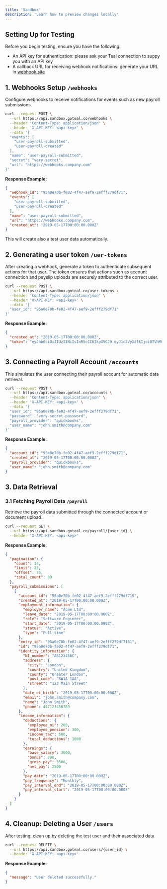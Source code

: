 ```yaml
---
title: 'Sandbox'
description: 'Learn how to preview changes locally'
---
```


## Setting Up for Testing

Before you begin testing, ensure you have the following:
- An API key for authentication: please ask your Teal connection to suppy you with an API key
- A callback URL for receiving webhook notifications: generate your URL in [webhook.site](https://webhook.site/)

## 1. Webhooks Setup `/webhooks`

Configure webhooks to receive notifications for events such as new payroll submissions.

```bash
curl --request POST \
  --url https://api.sandbox.goteal.co/webhooks \
  --header 'Content-Type: application/json' \
  --header 'X-API-KEY: <api-key>' \
  --data '{
  "events": [
    "user-payroll-submitted",
    "user-payroll-created"
  ],
  "name": "user-payroll-submitted",
  "secret": "very-secret",
  "url": "https://webhooks.company.com"
}'
```
**Response Example:**

```json
{
  "webhook_id": "95a0e70b-fe02-4f47-aef9-2efff279df71",
  "events": [
    "user-payroll-submitted",
    "user-payroll-created"
  ],
  "name": "user-payroll-submitted",
  "url": "https://webhooks.company.com",
  "created_at": "2019-05-17T00:00:00.000Z"
}
```
This will create also a test user data automatically.

## 2. Generating a user token `/uer-tokens`

After creating a webhook, generate a token to authenticate subsequent actions for that user. The token ensures that actions such as account connection and payslip uploads are securely attributed to the correct user.

```bash
curl --request POST \
  --url https://api.sandbox.goteal.co/user-tokens \
  --header 'Content-Type: application/json' \
  --header 'X-API-KEY: <api-key>' \
  --data '{
  "user_id": "95a0e70b-fe02-4f47-aef9-2efff279df71"
}'
```

**Response Example:**

```json
{
  "created_at": "2019-05-17T00:00:00.000Z",
  "token": "eyJhbGciOiJIUzI1NiIsInR5cCI6IkpXVCJ9.eyJ1c2VyX2lkIjoiOTVhMGU3MGItZmUwMi00ZjQ3LWFlZjktMmVmZmYyNzlkZjcxIiwiaWF0IjoxNTE2MjM5MDIyfQ.4S5J"
}
```

## 3. Connecting a Payroll Account `/accounts`

This simulates the user connecting their payroll account for automatic data retrieval.

```bash
curl --request POST \
  --url https://api.sandbox.goteal.co/accounts \
  --header 'Content-Type: application/json' \
  --header 'X-API-KEY: <api-key>' \
  --data '{
  "user_id": "95a0e70b-fe02-4f47-aef9-2efff279df71",
  "password": "very-secret-password",
  "payroll_provider": "quickbooks",
  "user_name": "john.smith@company.com"
}'
```

**Response Example:**

```json
{
  "account_id": "95a0e70b-fe02-4f47-aef9-2efff279df71",
  "created_at": "2019-05-17T00:00:00.000Z",
  "payroll_provider": "quickbooks",
  "user_name": "john.smith@company.com"
}
```

## 3. Data Retrieval

### 3.1 Fetching Payroll Data `/payroll`

Retrieve the payroll data submitted through the connected account or document upload.

```bash
curl --request GET \
  --url https://api.sandbox.goteal.co/payroll/{user_id} \
  --header 'X-API-KEY: <api-key>'
```
**Response Example:**

```json
{
  "pagination": {
    "count": 14,
    "limit": 25,
    "offset": 75,
    "total_count": 89
  },
  "payroll_submissions": [
    {
      "account_id": "95a0e70b-fe02-4f47-aef9-2efff279df71S",
      "created_at": "2019-05-17T00:00:00.000Z",
      "employment_information": {
        "employer_name": "Acme Ltd",
        "leave_date": "2019-05-17T00:00:00.000Z",
        "role": "Software Engineer",
        "start_date": "2019-05-17T00:00:00.000Z",
        "status": "Active",
        "type": "Full-time"
      },
      "entry_id": "95a0e70b-fe02-4f47-aef9-2efff279df71S1",
      "id": "95a0e70b-fe02-4f47-aef9-2efff279df71",
      "identity_information": {
        "NI_number": "AB123456C",
        "address": {
          "city": "London",
          "country": "United Kingdom",
          "county": "Greater London",
          "post_code": "SW1A 1AA",
          "street": "123 Main Street"
        },
        "date_of_birth": "2019-05-17T00:00:00.000Z",
        "email": "john.smith@company.com",
        "name": "John Smith",
        "phone": 447123456789
      },
      "income_information": {
        "deductions": {
          "employee_ni": 200,
          "employee_pension": 300,
          "income_tax": 500,
          "total_deductions": 1000
        },
        "earnings": {
          "base_salary": 3000,
          "bonus": 500,
          "gross_pay": 3500,
          "net_pay": 2500
        },
        "pay_date": "2019-05-17T00:00:00.000Z",
        "pay_frequency": "Monthly",
        "pay_interval_end": "2019-05-17T00:00:00.000Z",
        "pay_interval_start": "2019-05-17T00:00:00.000Z"
      }
    }
  ]
}
```

## 4. Cleanup: Deleting a User `/users`

After testing, clean up by deleting the test user and their associated data.

```bash
curl --request DELETE \
  --url https://api.sandbox.goteal.co/users/{user_id} \
  --header 'X-API-KEY: <api-key>'
```

**Response Example:**

```json
{
  "message": "User deleted successfully."
}
```